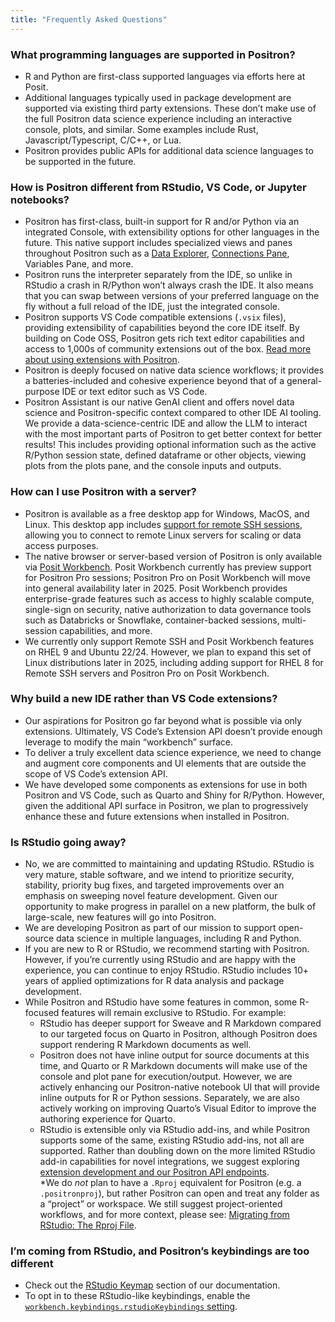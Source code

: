 ```yaml
---
title: "Frequently Asked Questions"
---
```

<!-- vale Posit.Contractions = NO -->

### What programming languages are supported in Positron?

* R and Python are first-class supported languages via efforts here at Posit.
* Additional languages typically used in package development are supported via existing third party extensions. These don't make use of the full Positron data science experience including an interactive console, plots, and similar. Some examples include Rust, Javascript/Typescript, C/C++, or Lua.
* Positron provides public APIs for additional data science languages to be supported in the future.

### How is Positron different from RStudio, VS Code, or Jupyter notebooks?

* Positron has first-class, built-in support for R and/or Python via an integrated Console, with extensibility options for other languages in the future. This native support includes specialized views and panes throughout Positron such as a [Data Explorer](/data-explorer.qmd), [Connections Pane](connections-pane.qmd), Variables Pane, and more.
* Positron runs the interpreter separately from the IDE, so unlike in RStudio a crash in R/Python won't always crash the IDE. It also means that you can swap between versions of your preferred language on the fly without a full reload of the IDE, just the integrated console.
* Positron supports VS Code compatible extensions (`.vsix` files), providing extensibility of capabilities beyond the core IDE itself. By building on Code OSS, Positron gets rich text editor capabilities and access to 1,000s of community extensions out of the box. [Read more about using extensions with Positron](/extensions.qmd).
* Positron is deeply focused on native data science workflows; it provides a batteries-included and cohesive experience beyond that of a general-purpose IDE or text editor such as VS Code. 
* Positron Assistant is our native GenAI client and offers novel data science and Positron-specific context compared to other IDE AI tooling. We provide a data-science-centric IDE and allow the LLM to interact with the most important parts of Positron to get better context for better results! This includes providing optional information such as the active R/Python session state, defined dataframe or other objects, viewing plots from the plots pane, and the console inputs and outputs.   

### How can I use Positron with a server?

* Positron is available as a free desktop app for Windows, MacOS, and Linux. This desktop app includes [support for remote SSH sessions](remote-ssh.qmd), allowing you to connect to remote Linux servers for scaling or data access purposes.  
* The native browser or server-based version of Positron is only available via [Posit Workbench](https://posit.co/products/enterprise/workbench/). Posit Workbench currently has preview support for Positron Pro sessions; Positron Pro on Posit Workbench will move into general availability later in 2025. Posit Workbench provides enterprise-grade features such as access to highly scalable compute, single-sign on security, native authorization to data governance tools such as Databricks or Snowflake, container-backed sessions, multi-session capabilities, and more.
* We currently only support Remote SSH and Posit Workbench features on RHEL 9 and Ubuntu 22/24. However, we plan to expand this set of Linux distributions later in 2025, including adding support for RHEL 8 for Remote SSH servers and Positron Pro on Posit Workbench.

### Why build a new IDE rather than VS Code extensions?

* Our aspirations for Positron go far beyond what is possible via only extensions. Ultimately, VS Code's Extension API doesn't provide enough leverage to modify the main "workbench" surface.
* To deliver a truly excellent data science experience, we need to change and augment core components and UI elements that are outside the scope of VS Code's extension API.  
* We have developed some components as extensions for use in both Positron and VS Code, such as Quarto and Shiny for R/Python. However, given the additional API surface in Positron, we plan to progressively enhance these and future extensions when installed in Positron.

### Is RStudio going away?

* No, we are committed to maintaining and updating RStudio. RStudio is very mature, stable software, and we intend to prioritize security, stability, priority bug fixes, and targeted improvements over an emphasis on sweeping novel feature development. Given our opportunity to make progress in parallel on a new platform, the bulk of large-scale, new features will go into Positron.  
* We are developing Positron as part of our mission to support open-source data science in multiple languages, including R and Python.    
* If you are new to R or RStudio, we recommend starting with Positron. However, if you're currently using RStudio and are happy with the experience, you can continue to enjoy RStudio. RStudio includes 10+ years of applied optimizations for R data analysis and package development.  
* While Positron and RStudio have some features in common, some R-focused features will remain exclusive to RStudio. For example:  
  * RStudio has deeper support for Sweave and R Markdown compared to our targeted focus on Quarto in Positron, although Positron does support rendering R Markdown documents as well.    
  * Positron does not have inline output for source documents at this time, and Quarto or R Markdown documents will make use of the console and plot pane for execution/output. However, we are actively enhancing our Positron-native notebook UI that will provide inline outputs for R or Python sessions. Separately, we are also actively working on improving Quarto's Visual Editor to improve the authoring experience for Quarto. 
  * RStudio is extensible only via RStudio add-ins, and while Positron supports some of the same, existing RStudio add-ins, not all are supported. Rather than doubling down on the more limited RStudio add-in capabilities for novel integrations, we suggest exploring [extension development and our Positron API endpoints](extension-development.qmd).    
  *We do _not_ plan to have a `.Rproj` equivalent for Positron (e.g. a `.positronproj`), but rather Positron can open and treat any folder as a "project" or workspace. We still suggest project-oriented workflows, and for more context, please see: [Migrating from RStudio: The Rproj File](rstudio-rproj-file.qmd).    

### I'm coming from RStudio, and Positron's keybindings are too different

* Check out the [RStudio Keymap](keyboard-shortcuts.qmd#rstudio-keymap) section of our documentation.
* To opt in to these RStudio-like keybindings, enable the [`workbench.keybindings.rstudioKeybindings` setting](positron://settings/workbench.keybindings.rstudioKeybindings).
